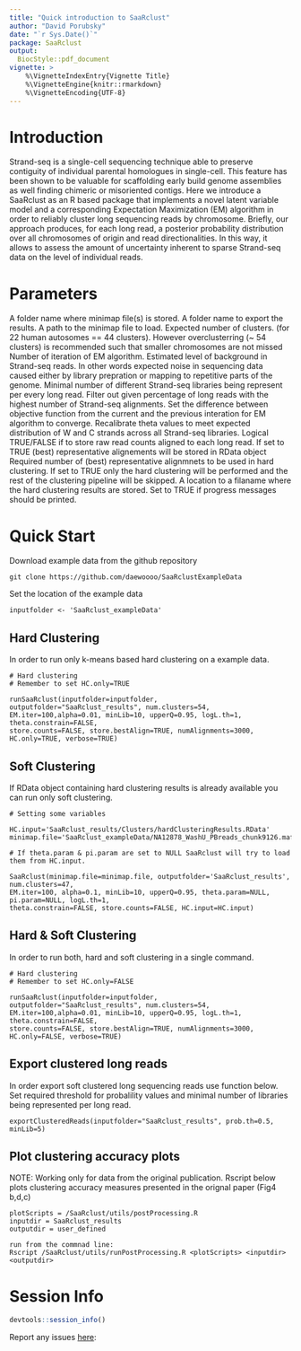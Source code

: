 ```yaml
---
title: "Quick introduction to SaaRclust"
author: "David Porubsky"
date: "`r Sys.Date()`"
package: SaaRclust
output:
  BiocStyle::pdf_document
vignette: >
    %\VignetteIndexEntry{Vignette Title}
    %\VignetteEngine{knitr::rmarkdown}
    %\VignetteEncoding{UTF-8}
---    
```


# Introduction

Strand-seq is a single-cell sequencing technique able to preserve contiguity of individual parental homologues in single-cell. This feature has been shown to be valuable for scaffolding early build genome assemblies as well finding chimeric or misoriented contigs. Here we introduce a SaaRclust as an R based package that implements a novel latent variable model and a corresponding Expectation Maximization (EM) algorithm in order to reliably cluster long sequencing reads by chromosome. Briefly, our approach produces, for each long read, a posterior probability distribution over all chromosomes of origin and read directionalities. In this way, it allows to assess the amount of uncertainty inherent to sparse Strand-seq data on the level of individual reads.

\newpage

# Parameters
\textbf{inputfolder:} A folder name where minimap file(s) is stored. \hfill \break
\textbf{outputfolder:} A folder name to export the results. \hfill \break
\textbf{minimap.file:} A path to the minimap file to load. \hfill \break
\textbf{num.clusters:} Expected number of clusters. (for 22 human autosomes == 44 clusters). However overclusterring (~ 54 clusters) is recommended such that smaller chromosomes are not missed \hfill \break
\textbf{EM.iter:} Number of iteration of EM algorithm. \hfill \break
\textbf{alpha:} Estimated level of background in Strand-seq reads. In other words expected noise in sequencing data caused either by library prepration or mapping to repetitive parts of the genome. \hfill \break
\textbf{minLib:} Minimal number of different Strand-seq libraries being represent per every long read. \hfill \break
\textbf{upperQ:} Filter out given percentage of long reads with the highest number of Strand-seq alignments. \hfill \break
\textbf{logL.th:} Set the difference between objective function from the current and the previous interation for EM algorithm to converge. \hfill \break
\textbf{theta.constrain:} Recalibrate theta values to meet expected distribution of W and C strands across all Strand-seq libraries. \hfill \break
\textbf{store.counts:} Logical TRUE/FALSE if to store raw read counts aligned to each long read. \hfill \break
\textbf{store.bestAlign:} If set to TRUE (best) representative alignements will be stored in RData object \hfill \break
\textbf{numAlignments:} Required number of (best) representative alignmnets to be used in hard clustering. \hfill \break
\textbf{HC.only:} If set to TRUE only the hard clustering will be performed and the rest of the clustering pipeline will be skipped. \hfill \break
\textbf{HC.input:} A location to a filaname where the hard clustering results are stored. \hfill \break
\textbf{verbose:} Set to TRUE if progress messages should be printed. \hfill \break

# Quick Start

Download example data from the github repository
```
git clone https://github.com/daewoooo/SaaRclustExampleData
```

Set the location of the example data
```
inputfolder <- 'SaaRclust_exampleData'
```

## Hard Clustering
In order to run only k-means based hard clustering on a example data.
```
# Hard clustering
# Remember to set HC.only=TRUE

runSaaRclust(inputfolder=inputfolder, outputfolder="SaaRclust_results", num.clusters=54,
EM.iter=100,alpha=0.01, minLib=10, upperQ=0.95, logL.th=1, theta.constrain=FALSE,
store.counts=FALSE, store.bestAlign=TRUE, numAlignments=3000, HC.only=TRUE, verbose=TRUE)
```

## Soft Clustering
If RData object containing hard clustering results is already available you can run only soft clustering.
```
# Setting some variables

HC.input='SaaRclust_results/Clusters/hardClusteringResults.RData'
minimap.file='SaaRclust_exampleData/NA12878_WashU_PBreads_chunk9126.maf.gz'
```

```
# If theta.param & pi.param are set to NULL SaaRclust will try to load them from HC.input.

SaaRclust(minimap.file=minimap.file, outputfolder='SaaRclust_results', num.clusters=47,
EM.iter=100, alpha=0.1, minLib=10, upperQ=0.95, theta.param=NULL, pi.param=NULL, logL.th=1,
theta.constrain=FALSE, store.counts=FALSE, HC.input=HC.input)
```

## Hard & Soft Clustering
In order to run both, hard and soft clustering in a single command.
```
# Hard clustering
# Remember to set HC.only=FALSE

runSaaRclust(inputfolder=inputfolder, outputfolder="SaaRclust_results", num.clusters=54,
EM.iter=100,alpha=0.01, minLib=10, upperQ=0.95, logL.th=1, theta.constrain=FALSE,
store.counts=FALSE, store.bestAlign=TRUE, numAlignments=3000, HC.only=FALSE, verbose=TRUE)
```

## Export clustered long reads
In order export soft clustered long sequencing reads use function below.
Set required threshold for probalility values and minimal number of libraries being represented per long read.
```
exportClusteredReads(inputfolder="SaaRclust_results", prob.th=0.5, minLib=5)
```

## Plot clustering accuracy plots
NOTE: Working only for data from the original publication.
\hfill \break 
Rscript below plots clustering accuracy measures presented in the orignal paper (Fig4 b,d,c)
```
plotScripts = /SaaRclust/utils/postProcessing.R
inputdir = SaaRclust_results
outputdir = user_defined

run from the commnad line:
Rscript /SaaRclust/utils/runPostProcessing.R <plotScripts> <inputdir> <outputdir>
```

\newpage

# Session Info
```r
devtools::session_info()
```

Report any issues
[here](https://github.com/daewoooo/SaaRclust/issues):
